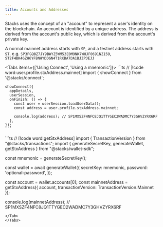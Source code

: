 ```yaml
---
title: Accounts and Addresses
---
```


Stacks uses the concept of an "account" to represent a user's identity on the blockchain. An account is identified by a unique address. The address is derived from the account's public key, which is derived from the account's private key.

A normal mainnet address starts with `SP`, and a testnet address starts with `ST`.
e.g. `SP3FGQ8Z7JY9BWYZ5WM53E0M9NK7WHJF0691NZ159`, `ST2F4BK4GZH6YFBNHYDDGN4T1RKBA7DA1BJZPJEJJ`

<Tabs items={['Using Connect', 'Using a mnemonic']}>
  <Tab value="Using Connect">
    ```ts
    // [!code word:user.profile.stxAddress.mainnet]
    import { showConnect } from '@stacks/connect';

    showConnect({
      appDetails,
      userSession,
      onFinish: () => {
        const user = userSession.loadUserData();
        const address = user.profile.stxAddress.mainnet;
        
        console.log(address); // SP1MXSZF4NFC8JQ1TTYGEC2WADMC7Y3GHVZYRX6RF
      },
    });
    ```
  </Tab>
  <Tab value="Using a mnemonic">
  ```ts
  // [!code word:getStxAddress]
  import { TransactionVersion } from "@stacks/transactions";
  import { generateSecretKey, generateWallet, getStxAddress } from "@stacks/wallet-sdk";

  const mnemonic = generateSecretKey();

  const wallet = await generateWallet({
    secretKey: mnemonic,
    password: 'optional-password',
  });

  const account = wallet.accounts[0];
  const mainnetAddress = getStxAddress({
    account,
    transactionVersion: TransactionVersion.Mainnet
  });
  
  console.log(mainnetAddress); // SP1MXSZF4NFC8JQ1TTYGEC2WADMC7Y3GHVZYRX6RF
  ```
  </Tab>
</Tabs>